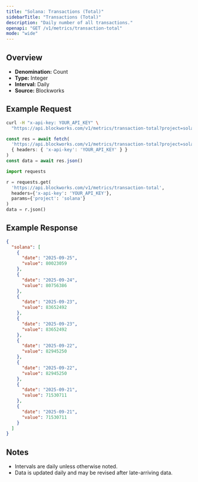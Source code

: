 ```yaml
---
title: "Solana: Transactions (Total)"
sidebarTitle: "Transactions (Total)"
description: "Daily number of all transactions."
openapi: "GET /v1/metrics/transaction-total"
mode: "wide"
---
```


## Overview

- **Denomination:** Count
- **Type:** Integer
- **Interval:** Daily
- **Source:** Blockworks

## Example Request

<CodeGroup>

```bash cURL
curl -H "x-api-key: YOUR_API_KEY" \
  "https://api.blockworks.com/v1/metrics/transaction-total?project=solana"
```

```typescript TypeScript
const res = await fetch(
  'https://api.blockworks.com/v1/metrics/transaction-total?project=solana',
  { headers: { 'x-api-key': 'YOUR_API_KEY' } }
)
const data = await res.json()
```

```python Python
import requests

r = requests.get(
  'https://api.blockworks.com/v1/metrics/transaction-total',
  headers={'x-api-key': 'YOUR_API_KEY'},
  params={'project': 'solana'}
)
data = r.json()
```

</CodeGroup>

## Example Response

```json
{
  "solana": [
    {
      "date": "2025-09-25",
      "value": 80023059
    },
    {
      "date": "2025-09-24",
      "value": 80756386
    },
    {
      "date": "2025-09-23",
      "value": 83652492
    },
    {
      "date": "2025-09-23",
      "value": 83652492
    },
    {
      "date": "2025-09-22",
      "value": 82945250
    },
    {
      "date": "2025-09-22",
      "value": 82945250
    },
    {
      "date": "2025-09-21",
      "value": 71530711
    },
    {
      "date": "2025-09-21",
      "value": 71530711
    }
  ]
}
```

## Notes
- Intervals are daily unless otherwise noted.
- Data is updated daily and may be revised after late-arriving data.